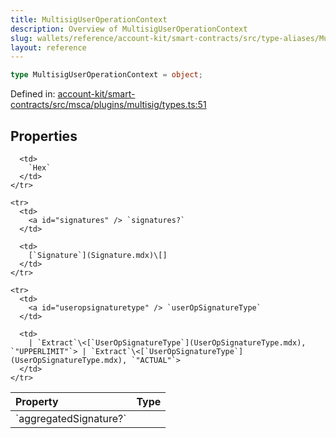 ```yaml
---
title: MultisigUserOperationContext
description: Overview of MultisigUserOperationContext
slug: wallets/reference/account-kit/smart-contracts/src/type-aliases/MultisigUserOperationContext
layout: reference
---
```


```ts
type MultisigUserOperationContext = object;
```

Defined in: [account-kit/smart-contracts/src/msca/plugins/multisig/types.ts:51](https://github.com/alchemyplatform/aa-sdk/blob/4987bdd63823427c48ec21401b71fa3cfc2d0675/account-kit/smart-contracts/src/msca/plugins/multisig/types.ts#L51)

## Properties

<table>
  <thead>
    <tr>
      <th align="left">Property</th>
      <th align="left">Type</th>
    </tr>
  </thead>

  <tbody>
    <tr>
      <td>
        <a id="aggregatedsignature" /> `aggregatedSignature?`
      </td>

      <td>
        `Hex`
      </td>
    </tr>

    <tr>
      <td>
        <a id="signatures" /> `signatures?`
      </td>

      <td>
        [`Signature`](Signature.mdx)\[]
      </td>
    </tr>

    <tr>
      <td>
        <a id="useropsignaturetype" /> `userOpSignatureType`
      </td>

      <td>
        | `Extract`\<[`UserOpSignatureType`](UserOpSignatureType.mdx), `"UPPERLIMIT"`> | `Extract`\<[`UserOpSignatureType`](UserOpSignatureType.mdx), `"ACTUAL"`>
      </td>
    </tr>

  </tbody>
</table>
